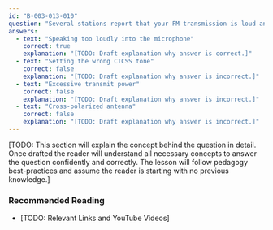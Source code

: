 ```yaml
---
id: "B-003-013-010"
question: "Several stations report that your FM transmission is loud and distorted, but on frequency. Which of the following is the most probable cause of the distortion?"
answers:
  - text: "Speaking too loudly into the microphone"
    correct: true
    explanation: "[TODO: Draft explanation why answer is correct.]"
  - text: "Setting the wrong CTCSS tone"
    correct: false
    explanation: "[TODO: Draft explanation why answer is incorrect.]"
  - text: "Excessive transmit power"
    correct: false
    explanation: "[TODO: Draft explanation why answer is incorrect.]"
  - text: "Cross-polarized antenna"
    correct: false
    explanation: "[TODO: Draft explanation why answer is incorrect.]"
---
```


[TODO: This section will explain the concept behind the question in detail. Once drafted the reader will understand all necessary concepts to answer the question confidently and correctly. The lesson will follow pedagogy best-practices and assume the reader is starting with no previous knowledge.]

### Recommended Reading

- [TODO: Relevant Links and YouTube Videos]
